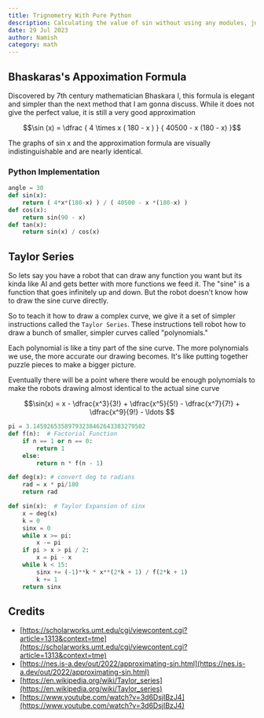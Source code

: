 ```yaml
---
title: Trignometry With Pure Python
description: Calculating the value of sin without using any modules, just pure and raw mathematics. Covers Taylor Series and Bhaskara's approximation
date: 29 Jul 2023
author: Namish 
category: math
---
```


<Sin client:load/>

## Bhaskaras's Appoximation Formula

Discovered by 7th century mathematician Bhaskara I, this formula is elegant and simpler than the next method that I am gonna discuss. While it does not give the perfect value, it is still a very good approximation

<div align="center" class="bg-darker text-xl md:text-3xl py-16 px-2 font-mono my-6">
 $$\sin (x) = \dfrac { 4 \times x ( 180 - x ) } { 40500 - x (180 - x) }$$
</div>

The graphs of sin x and the approximation formula are visually indistinguishable and are nearly identical.

### Python Implementation

```py
angle = 30
def sin(x):
    return ( 4*x*(180-x) ) / ( 40500 - x *(180-x) )
def cos(x):
    return sin(90 - x)
def tan(x):
    return sin(x) / cos(x)
```
## Taylor Series

So lets say you have a robot that can draw any function you want but its kinda like AI and gets better with more functions we feed it. The "sine" is a function that goes infinitely up and down. But the robot doesn't know how to draw the sine curve directly.

So to teach it how to draw a complex curve, we give it a set of simpler instructions called the `Taylor Series`. These instructions tell robot how to draw a bunch of smaller, simpler curves called "polynomials."

Each polynomial is like a tiny part of the sine curve. The more polynomials we use, the more accurate our drawing becomes. It's like putting together puzzle pieces to make a bigger picture.

Eventually there will be a point where there would be enough polynomials to make the robots drawing almost identical to the actual sine curve
<div align="center" class="bg-darker py-16 text-xl md:text-3xl px-2 font-mono my-6">
 $$\sin(x) = x - \dfrac{x^3}{3!} + \dfrac{x^5}{5!} - \dfrac{x^7}{7!} + \dfrac{x^9}{9!} - \ldots $$
</div>

```py
pi = 3.14592653589793238462643383279502
def f(n):  # Factorial Function
    if n == 1 or n == 0:
        return 1
    else:
        return n * f(n - 1)

def deg(x): # convert deg to radians
    rad = x * pi/180
    return rad

def sin(x):  # Taylor Expansion of sinx
    x = deg(x)
    k = 0
    sinx = 0
    while x >= pi:
        x -= pi
    if pi > x > pi / 2:
        x = pi - x
    while k < 15:
        sinx += (-1)**k * x**(2*k + 1) / f(2*k + 1)
        k += 1
    return sinx
```

## Credits

+ [https://scholarworks.umt.edu/cgi/viewcontent.cgi?article=1313&context=tme](https://scholarworks.umt.edu/cgi/viewcontent.cgi?article=1313&context=tme)
+ [https://nes.is-a.dev/out/2022/approximating-sin.html](https://nes.is-a.dev/out/2022/approximating-sin.html)
+ [https://en.wikipedia.org/wiki/Taylor_series](https://en.wikipedia.org/wiki/Taylor_series)
+ [https://www.youtube.com/watch?v=3d6DsjIBzJ4](https://www.youtube.com/watch?v=3d6DsjIBzJ4)
